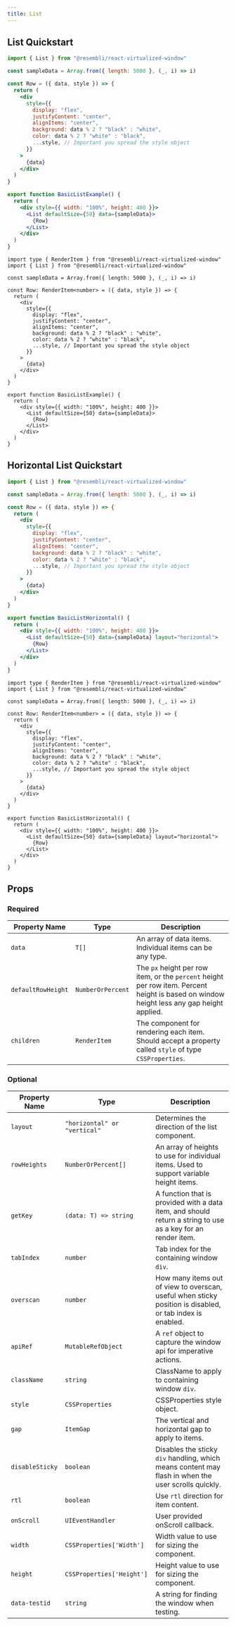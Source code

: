 ```yaml
---
title: List
---
```


## List Quickstart



<BasicListExample />

<Tabs>
<TabItem value="js" label="JavaScript">

```jsx
import { List } from "@resembli/react-virtualized-window"

const sampleData = Array.from({ length: 5000 }, (_, i) => i)

const Row = ({ data, style }) => {
  return (
    <div
      style={{
        display: "flex",
        justifyContent: "center",
        alignItems: "center",
        background: data % 2 ? "black" : "white",
        color: data % 2 ? "white" : "black",
        ...style, // Important you spread the style object
      }}
    >
      {data}
    </div>
  )
}

export function BasicListExample() {
  return (
    <div style={{ width: "100%", height: 400 }}>
      <List defaultSize={50} data={sampleData}>
        {Row}
      </List>
    </div>
  )
}
```

</TabItem>
<TabItem value="ts" label="TypeScript">

```tsx
import type { RenderItem } from "@resembli/react-virtualized-window"
import { List } from "@resembli/react-virtualized-window"

const sampleData = Array.from({ length: 5000 }, (_, i) => i)

const Row: RenderItem<number> = ({ data, style }) => {
  return (
    <div
      style={{
        display: "flex",
        justifyContent: "center",
        alignItems: "center",
        background: data % 2 ? "black" : "white",
        color: data % 2 ? "white" : "black",
        ...style, // Important you spread the style object
      }}
    >
      {data}
    </div>
  )
}

export function BasicListExample() {
  return (
    <div style={{ width: "100%", height: 400 }}>
      <List defaultSize={50} data={sampleData}>
        {Row}
      </List>
    </div>
  )
}
```

</TabItem>
</Tabs>

## Horizontal List Quickstart


<BasicListHorizontal />

<Tabs>
<TabItem value="js" label="JavaScript">

```jsx
import { List } from "@resembli/react-virtualized-window"

const sampleData = Array.from({ length: 5000 }, (_, i) => i)

const Row = ({ data, style }) => {
  return (
    <div
      style={{
        display: "flex",
        justifyContent: "center",
        alignItems: "center",
        background: data % 2 ? "black" : "white",
        color: data % 2 ? "white" : "black",
        ...style, // Important you spread the style object
      }}
    >
      {data}
    </div>
  )
}

export function BasicListHorizontal() {
  return (
    <div style={{ width: "100%", height: 400 }}>
      <List defaultSize={50} data={sampleData} layout="horizontal">
        {Row}
      </List>
    </div>
  )
}
```

</TabItem>
<TabItem value="ts" label="TypeScript">

```tsx
import type { RenderItem } from "@resembli/react-virtualized-window"
import { List } from "@resembli/react-virtualized-window"

const sampleData = Array.from({ length: 5000 }, (_, i) => i)

const Row: RenderItem<number> = ({ data, style }) => {
  return (
    <div
      style={{
        display: "flex",
        justifyContent: "center",
        alignItems: "center",
        background: data % 2 ? "black" : "white",
        color: data % 2 ? "white" : "black",
        ...style, // Important you spread the style object
      }}
    >
      {data}
    </div>
  )
}

export function BasicListHorizontal() {
  return (
    <div style={{ width: "100%", height: 400 }}>
      <List defaultSize={50} data={sampleData} layout="horizontal">
        {Row}
      </List>
    </div>
  )
}
```

</TabItem>
</Tabs>

## Props

### Required

| Property Name      | Type              | Description                                                                                                                               |
| ------------------ | ----------------- | ----------------------------------------------------------------------------------------------------------------------------------------- |
| `data`             | `T[]`             | An array of data items. Individual items can be any type.                                                                                 |
| `defaultRowHeight` | `NumberOrPercent` | The `px` height per row item, or the `percent` height per row item. Percent height is based on window height less any gap height applied. |
| `children`         | `RenderItem`      | The component for rendering each item. Should accept a property called `style` of type `CSSProperties`.                                   |

### Optional

| Property Name   | Type                         | Description                                                                                                  |
| --------------- | ---------------------------- | ------------------------------------------------------------------------------------------------------------ |
| `layout`        | `"horizontal" or "vertical"` | Determines the direction of the list component.                                                              |
| `rowHeights`    | `NumberOrPercent[]`          | An array of heights to use for individual items. Used to support variable height items.                      |
| `getKey`        | `(data: T) => string`        | A function that is provided with a data item, and should return a string to use as a key for an render item. |
| `tabIndex`      | `number`                     | Tab index for the containing window `div`.                                                                   |
| `overscan`      | `number`                     | How many items out of view to overscan, useful when sticky position is disabled, or tab index is enabled.    |
| `apiRef`        | `MutableRefObject`           | A `ref` object to capture the window api for imperative actions.                                             |
| `className`     | `string`                     | ClassName to apply to containing window `div`.                                                               |
| `style`         | `CSSProperties`              | CSSProperties style object.                                                                                  |
| `gap`           | `ItemGap`                    | The vertical and horizontal gap to apply to items.                                                           |
| `disableSticky` | `boolean`                    | Disables the sticky `div` handling, which means content may flash in when the user scrolls quickly.          |
| `rtl`           | `boolean`                    | Use `rtl` direction for item content.                                                                        |
| `onScroll`      | `UIEventHandler`             | User provided onScroll callback.                                                                             |
| `width`         | `CSSProperties['Width']`     | Width value to use for sizing the component.                                                                 |
| `height`        | `CSSProperties['Height']`    | Height value to use for sizing the component.                                                                |
| `data-testid`   | `string`                     | A string for finding the window when testing.                                                                |
